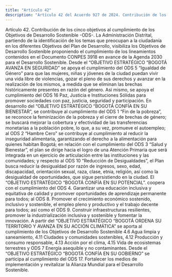 ```yaml
---
title: "Artículo 42"
description: "Artículo 42 del Acuerdo 927 de 2024. Contribución de los cinco objetivos al cumplimiento de los Objetivos de Desarrollo Sostenible -ODS-."
---
```


Artículo 42. Contribución de los cinco objetivos al cumplimiento de los Objetivos de Desarrollo Sostenible -ODS-. La Administración Distrital, partiendo de la identificación de los temas que preocupan a la ciudadanía en los diferentes Objetivos del Plan de Desarrollo, visibiliza los Objetivos de Desarrollo Sostenible proponiendo el cumplimiento de los lineamientos contenidos en el Documento CONPES 3918 en avance de la Agenda 2030 para el Desarrollo Sostenible.
Desde el “OBJETIVO ESTRATÉGICO “BOGOTÁ AVANZA EN SEGURIDAD” se apoya el cumplimiento del ODS 5 “Igualdad de Género” para que las mujeres, niñas y jóvenes de la ciudad puedan vivir una vida libre de violencias, gozar el pleno de sus derechos y avanzar en la realización de los mismos, a medida que se eliminan las brechas históricamente presentes en razón del género. Así mismo, se apoya el cumplimiento del ODS 16 Paz, Justicia e Instituciones Sólidas para promover sociedades con paz, justicia, seguridad y participación.
En desarrollo del “OBJETIVO ESTRATÉGICO “BOGOTÁ CONFÍA EN SU BIENESTAR”, se contribuye al cumplimiento del ODS 1 “Fin de la pobreza”, se reconoce la feminización de la pobreza y el cierre de brechas de género; se buscará mejorar la cobertura y efectividad de las transferencias monetarias a la población pobre, lo que, a su vez, promueve el autoempleo; al ODS 2 “Hambre Cero” se contribuye al cumplimiento al reducir la inseguridad alimentaria, garantizando el derecho a la alimentación para quienes habitan Bogotá; en relación con el cumplimiento del ODS 3 “Salud y Bienestar”, el plan se dirige hacia el logro de una Atención Primaria que será integrada en un ejercicio de articulación entre las instituciones y las comunidades; y respecto al ODS 10 “Reducción de Desigualdades”, el Plan busca reducir la desigualdad por razón de ingresos, sexo, edad, discapacidad, orientación sexual, raza, clase, etnia, religión, así como la desigualdad de oportunidades, que sigue persistiendo en la ciudad.
El “OBJETIVO ESTRATÉGICO “BOGOTÁ CONFÍA EN SU POTENCIAL”. coopera con el cumplimiento del ODS 4. Garantizar una educación inclusiva y equitativa de calidad y promover oportunidades de aprendizaje permanente para todos; al ODS 8.
Promover el crecimiento económico sostenido, inclusivo y sostenible, el empleo pleno y productivo y el trabajo decente para todos; así como el ODS 9. Construir infraestructuras resilientes, promover la industrialización inclusiva y sostenible y fomentar la innovación.
A partir del “OBJETIVO ESTRATÉGICO “BOGOTÁ ORDENA SU TERRITORIO Y AVANZA EN SU ACCIÓN CLIMÁTICA” se aporta al cumplimiento de los Objetivos de Desarrollo Sostenible 4.6 Agua limpia y saneamiento, 4.11 Ciudades y comunidades sostenibles, 4.12 Producción y consumo responsable, 4.13 Acción por el clima, 4.15 Vida de ecosistemas terrestres y ODS 7 Energía asequible y no contaminantes.
Desde el “OBJETIVO ESTRATÉGICO “BOGOTÁ CONFÍA EN SU GOBIERNO” se participa al cumplimiento del ODS 17. Fortalecer los medios de implementación y revitalizar la Alianza Mundial para el Desarrollo Sostenible.